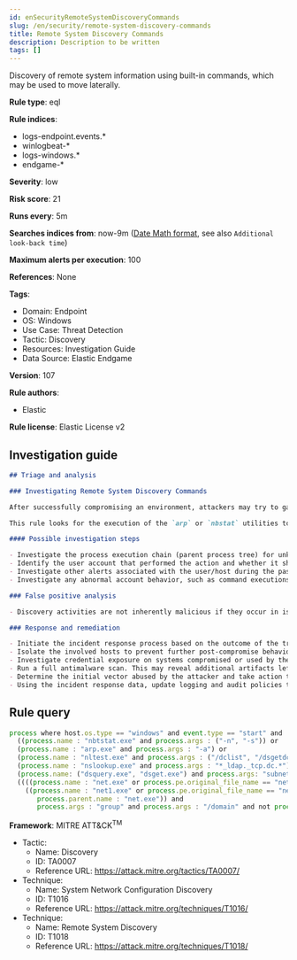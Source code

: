 ```yaml
---
id: enSecurityRemoteSystemDiscoveryCommands
slug: /en/security/remote-system-discovery-commands
title: Remote System Discovery Commands
description: Description to be written
tags: []
---
```


<div id="remote-system-discovery-commands"></div>

Discovery of remote system information using built-in commands, which may be used to move laterally.

**Rule type**: eql

**Rule indices**: 

* logs-endpoint.events.*
* winlogbeat-*
* logs-windows.*
* endgame-*

**Severity**: low

**Risk score**: 21

**Runs every**: 5m

**Searches indices from**: now-9m ([Date Math format](((ref))/common-options.html#date-math), see also <DocLink id="enSecurityRulesUiCreate" section="set-the-rules-schedule">`Additional look-back time`</DocLink>)

**Maximum alerts per execution**: 100

**References**: None

**Tags**: 

* Domain: Endpoint
* OS: Windows
* Use Case: Threat Detection
* Tactic: Discovery
* Resources: Investigation Guide
* Data Source: Elastic Endgame

**Version**: 107

**Rule authors**: 

* Elastic

**Rule license**: Elastic License v2

## Investigation guide

```markdown
## Triage and analysis

### Investigating Remote System Discovery Commands

After successfully compromising an environment, attackers may try to gain situational awareness to plan their next steps. This can happen by running commands to enumerate network resources, users, connections, files, and installed security software.

This rule looks for the execution of the `arp` or `nbstat` utilities to enumerate remote systems in the environment, which is useful for attackers to identify lateral movement targets.

#### Possible investigation steps

- Investigate the process execution chain (parent process tree) for unknown processes. Examine their executable files for prevalence, whether they are located in expected locations, and if they are signed with valid digital signatures.
- Identify the user account that performed the action and whether it should perform this kind of action.
- Investigate other alerts associated with the user/host during the past 48 hours.
- Investigate any abnormal account behavior, such as command executions, file creations or modifications, and network connections.

### False positive analysis

- Discovery activities are not inherently malicious if they occur in isolation. As long as the analyst did not identify suspicious activity related to the user or host, such alerts can be dismissed.

### Response and remediation

- Initiate the incident response process based on the outcome of the triage.
- Isolate the involved hosts to prevent further post-compromise behavior.
- Investigate credential exposure on systems compromised or used by the attacker to ensure all compromised accounts are identified. Reset passwords for these accounts and other potentially compromised credentials, such as email, business systems, and web services.
- Run a full antimalware scan. This may reveal additional artifacts left in the system, persistence mechanisms, and malware components.
- Determine the initial vector abused by the attacker and take action to prevent reinfection through the same vector.
- Using the incident response data, update logging and audit policies to improve the mean time to detect (MTTD) and the mean time to respond (MTTR).
```

## Rule query

```js
process where host.os.type == "windows" and event.type == "start" and
  ((process.name : "nbtstat.exe" and process.args : ("-n", "-s")) or
  (process.name : "arp.exe" and process.args : "-a") or
  (process.name : "nltest.exe" and process.args : ("/dclist", "/dsgetdc")) or
  (process.name : "nslookup.exe" and process.args : "*_ldap._tcp.dc.*") or
  (process.name: ("dsquery.exe", "dsget.exe") and process.args: "subnet") or
  ((((process.name : "net.exe" or process.pe.original_file_name == "net.exe") or
    ((process.name : "net1.exe" or process.pe.original_file_name == "net1.exe") and not 
       process.parent.name : "net.exe")) and 
       process.args : "group" and process.args : "/domain" and not process.args : "/add")))

```

**Framework**: MITRE ATT&CK<sup>TM</sup>

* Tactic:
    * Name: Discovery
    * ID: TA0007
    * Reference URL: https://attack.mitre.org/tactics/TA0007/
* Technique:
    * Name: System Network Configuration Discovery
    * ID: T1016
    * Reference URL: https://attack.mitre.org/techniques/T1016/
* Technique:
    * Name: Remote System Discovery
    * ID: T1018
    * Reference URL: https://attack.mitre.org/techniques/T1018/

